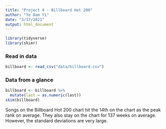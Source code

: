 ```yaml
---
title: "Project 4 - Billboard Hot 200"
author: "Ye Dam Yi"
date: "3/17/2021"
output: html_document
---
```

```r
library(tidyverse) 
library(skimr)
```

### Read in data
```R
billboard <- read_csv("data/billboard.csv")
```

### Data from a glance
```r
billboard <- billboard %>% 
  mutate(last = as.numeric(last))
skim(billboard)

```


Songs on the Billboard Hot 200 chart hit the 14th on the chart as the peak rank on average. They also stay on the chart for 137 weeks on average. However, the standard deviations are very large.

